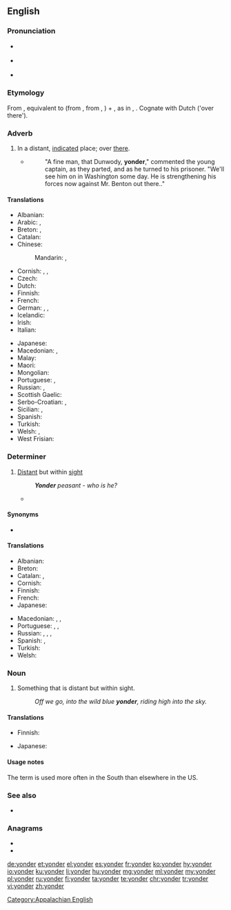 {{was wotd|2006|December|2}}
==English==

===Pronunciation===
* {{a|RP}} {{IPA|/ˈjɒndə(ɹ)/|lang=en}}
* {{a|US}} {{audio-pron|en-us-yonder.ogg|ipa=/ˈjɑndə(ɹ)/|lang=en|country=us}}
* {{rhymes|ɒndə(ɹ)|lang=en}}

===Etymology===
From {{etyl|enm|en}}, equivalent to {{m|en|yond}} (from {{etyl|ang|en}} {{m|ang|ġeond}}, from {{etyl|gem-pro|en}} {{m|gem-pro|*jend-}}, {{m|gem-pro|*jand-}}) + {{m|en|-er}}, as in {{m|en|hither}}, {{m|en|thither}}. Cognate with Dutch {{m|nl|ginder|}} ('over there').

===Adverb===
{{en-adv|-}}

# In a distant, [[indicate]]d place; over [[there]].
#: {{ux|en|Whose home is that '''yonder'''?}}
#* {{RQ:EHough PrqsPrc|I|0124}}
#*: "A fine man, that Dunwody, '''yonder'''," commented the young captain, as they parted, and as he turned to his prisoner. "We'll see him on in Washington some day. He is strengthening his forces now against Mr. Benton out there.{{nb...}}."

====Translations====
{{trans-top|in a distant, indicated place}}
* Albanian: {{t+|sq|atje}}
* Arabic: {{t|ar|هُنَاك}}, {{t|ar|هُنَالِك}}
* Breton: {{t+|br|hont}}, {{t+|br|ahont}}
* Catalan: {{t+|ca|allà}}
* Chinese:
*: Mandarin: {{t|cmn|那邊|alt=（在）那邊|sc=Hani}}, {{t+|cmn|那边|alt=（在）那边|tr=(zài) nàbiān|sc=Hani}}
* Cornish: {{t|kw|hons}}, {{t|kw|enos}}, {{t|kw|en-hons}}
* Czech: {{t+|cs|tam}}
* Dutch: {{t+|nl|ginder}}
* Finnish: {{t+|fi|tuolla}}
* French: {{t+|fr|là-bas}}
* German: {{t|de|[[dort]] [[drüben]]}}, {{t+|de|dort}}, {{t+|de|drüben}}
* Icelandic: {{t+|is|þarna}}
* Irish: {{t|ga|ansiúd}}
* Italian: {{t|it|laggiù}}
{{trans-mid}}
* Japanese: {{t+|ja|あそこ|tr=asoko ni|alt=あそこに|sc=Jpan}}
* Macedonian: {{t|mk|онде|tr=ónde}}, {{t|mk|ондека|tr=óndeka}}
* Malay: {{t|ms|disana}}
* Maori: {{t|mi|korā}}
* Mongolian: {{t|mn|энэ хавьд|tr=ene havʹd|sc=Cyrl}}
* Portuguese: {{t+|pt|além}}, {{t+|pt|acolá}}
* Russian: {{t|ru|[[вон]] [[та́м]]}}, {{t+|ru|там}}
* Scottish Gaelic: {{t|gd|an siud}}
* Serbo-Croatian: {{t|sh|онде}}, {{t|sh|onde}}
* Sicilian: {{t|scn|ddassutta}}, {{t|scn|ddocu sutta}}
* Spanish: {{t|es|de allá}}
* Turkish: {{t+|tr|şurada}}
* Welsh: {{t|cy|acw}}, {{t|cy|draw}}
* West Frisian: {{t|fy|jinder}}
{{trans-bottom}}

===Determiner===
{{en-det}}

# [[distant|Distant]] but within [[sight]]
#: '' '''Yonder''' peasant - who is he?''
#* {{quote-song|title=Siúil a ruin|author={{w|Cécile Corbel}}|format={{w|CD}}|location=Brittany|publisher={{w|Keltia Musique}}|year=2006|artist={{w|Cécile Corbel}}|passage=I wish I were on '''yonder''' hill<br>and there I'd sit and I'd cry my fill,<br>and ev'ry tear would turn a mill,<br>And a blessing walk with you, my love|language=English and Irish|album=Songbook 1}}
====Synonyms====
* {{sense|distant but within sight}} {{l|en|yon}}

====Translations====
{{trans-top|distant but within sight}}
* Albanian: {{t+|sq|atje}}
* Breton: {{t+|br|hont}}
* Catalan: {{t+|ca|aquell|m}}, {{t+|ca|aquella|f}}
* Cornish: {{t|kw|enos}}
* Finnish: {{t+|fi|tuo}}
* French: {{t+|fr|là-bas}}
* Japanese: {{t+|ja|あの|tr=ano|sc=Jpan}}
{{trans-mid}}
* Macedonian: {{t|mk|онде|tr=ónde}}, {{t|mk|ондека|tr=óndeka}}, {{t|mk|оној|tr=onoj|sc=Cyrl}}
* Portuguese: {{t+|pt|aquele|m}}, {{t+|pt|aquela|f}}, {{t+|pt|aquilo|n}}
* Russian: {{t|ru|[[вон]] [[то́т]]|m}}, {{t|ru|[[вон]] [[та́]]|f}}, {{t|ru|[[вон]] [[то́]]|n}}, {{t|ru|[[вон]] [[те́]]|p}}
* Spanish: {{t|es|aquél|m}}, {{t+|es|aquella|f}}
* Turkish: {{t|tr|şuradaki}}
* Welsh: {{t|cy|acw}}
{{trans-bottom}}

===Noun===
{{en-noun}}

# Something that is distant but within sight.
#: ''Off we go, into the wild blue '''yonder''', riding high into the sky.''

====Translations====
{{trans-top|something that is distant but within sight}}
* Finnish: {{t+|fi|tuo}}
{{trans-mid}}
* Japanese: {{t+|ja|あれ|tr=are|sc=Jpan}}
{{trans-bottom}}

====Usage notes====
The term {{m|en|yonder}} is used more often in the South than elsewhere in the US.

===See also===
* {{l|en|yon}}

===Anagrams===
* {{l|en|droney}}
* {{l|en|Rodney}}

[[Category:Appalachian English]]

[[de:yonder]]
[[et:yonder]]
[[el:yonder]]
[[es:yonder]]
[[fr:yonder]]
[[ko:yonder]]
[[hy:yonder]]
[[io:yonder]]
[[ku:yonder]]
[[li:yonder]]
[[hu:yonder]]
[[mg:yonder]]
[[ml:yonder]]
[[my:yonder]]
[[pl:yonder]]
[[ru:yonder]]
[[fi:yonder]]
[[ta:yonder]]
[[te:yonder]]
[[chr:yonder]]
[[tr:yonder]]
[[vi:yonder]]
[[zh:yonder]]